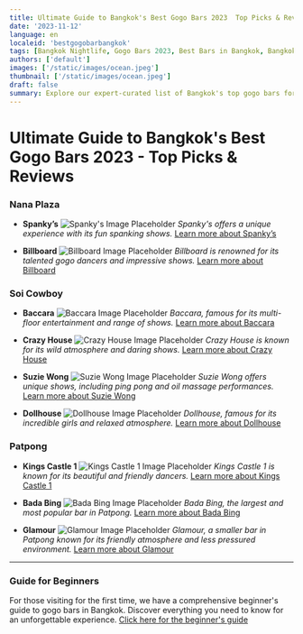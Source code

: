 ```yaml
---
title: Ultimate Guide to Bangkok's Best Gogo Bars 2023  Top Picks & Reviews
date: '2023-11-12'
language: en
localeid: 'bestgogobarbangkok'
tags: [Bangkok Nightlife, Gogo Bars 2023, Best Bars in Bangkok, Bangkok Entertainment, Bangkok Travel Guide, Nightlife Experiences, Top Bangkok Bars, Bangkok's Night Scene, Beginner's Guide to Bangkok, Bangkok Hotspots]
authors: ['default']
images: ['/static/images/ocean.jpeg']
thumbnail: ['/static/images/ocean.jpeg']
draft: false
summary: Explore our expert-curated list of Bangkok's top gogo bars for 2023. Discover the city's most exciting nightlife spots with detailed reviews, vibrant photos, and a beginner's guide to ensure an unforgettable experience. Find the perfect blend of entertainment, unique shows, and lively atmospheres in our comprehensive guide.
---
```


# Ultimate Guide to Bangkok's Best Gogo Bars 2023 - Top Picks & Reviews

### Nana Plaza
- **Spanky’s**
  ![Spanky's Image Placeholder](URL_of_Spanky's_image)
  _Spanky's offers a unique experience with its fun spanking shows._
  [Learn more about Spanky’s](URL_of_Spanky's_article)

- **Billboard**
  ![Billboard Image Placeholder](URL_of_Billboard_image)
  _Billboard is renowned for its talented gogo dancers and impressive shows._
  [Learn more about Billboard](URL_of_Billboard_article)

### Soi Cowboy
- **Baccara**
  ![Baccara Image Placeholder](URL_of_Baccara_image)
  _Baccara, famous for its multi-floor entertainment and range of shows._
  [Learn more about Baccara](URL_of_Baccara_article)

- **Crazy House**
  ![Crazy House Image Placeholder](URL_of_Crazy_House_image)
  _Crazy House is known for its wild atmosphere and daring shows._
  [Learn more about Crazy House](URL_of_Crazy_House_article)

- **Suzie Wong**
  ![Suzie Wong Image Placeholder](URL_of_Suzie_Wong_image)
  _Suzie Wong offers unique shows, including ping pong and oil massage performances._
  [Learn more about Suzie Wong](URL_of_Suzie_Wong_article)

- **Dollhouse**
  ![Dollhouse Image Placeholder](URL_of_Dollhouse_image)
  _Dollhouse, famous for its incredible girls and relaxed atmosphere._
  [Learn more about Dollhouse](URL_of_Dollhouse_article)

### Patpong
- **Kings Castle 1**
  ![Kings Castle 1 Image Placeholder](URL_of_Kings_Castle_1_image)
  _Kings Castle 1 is known for its beautiful and friendly dancers._
  [Learn more about Kings Castle 1](URL_of_Kings_Castle_1_article)

- **Bada Bing**
  ![Bada Bing Image Placeholder](URL_of_Bada_Bing_image)
  _Bada Bing, the largest and most popular bar in Patpong._
  [Learn more about Bada Bing](URL_of_Bada_Bing_article)

- **Glamour**
  ![Glamour Image Placeholder](URL_of_Glamour_image)
  _Glamour, a smaller bar in Patpong known for its friendly atmosphere and less pressured environment._
  [Learn more about Glamour](URL_of_Glamour_article)

---

### Guide for Beginners
For those visiting for the first time, we have a comprehensive beginner's guide to gogo bars in Bangkok. Discover everything you need to know for an unforgettable experience.
[Click here for the beginner's guide](URL_of_beginner's_guide)